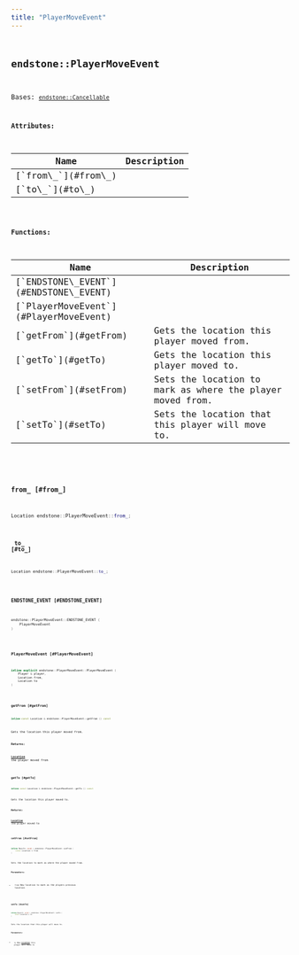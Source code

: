 ```yaml
---
title: "PlayerMoveEvent"
---
```


## <code className="doc-symbol doc-symbol-class"/> endstone::PlayerMoveEvent

Bases: [`endstone::Cancellable`](classendstone_1_1_cancellable.md)








**Attributes:**

<table>
<thead>
   <tr>
      <th>Name</th>
      <th>Description</th>
   </tr>
</thead>
<tbody>
<tr key="classendstone_1_1_player_move_event_1ab13ad4f9c7456bf710fcb329233cf4c7">
    <td>[`from\_`](#from\_)</td>
    <td></td>
</tr>
<tr key="classendstone_1_1_player_move_event_1a4b5dde5fe4cfcebba45d3864de199d79">
    <td>[`to\_`](#to\_)</td>
    <td></td>
</tr>
</tbody>
</table>







**Functions:**

<table>
<thead>
   <tr>
      <th>Name</th>
      <th>Description</th>
   </tr>
</thead>
<tbody>
<tr key="classendstone_1_1_player_move_event_1a545efb1716ac4e5a9ff1c50b81f2df69">
    <td>[`ENDSTONE\_EVENT`](#ENDSTONE\_EVENT)</td>
    <td></td>
</tr>
<tr key="classendstone_1_1_player_move_event_1a8a1cf3638b2074e1d7845129adbbfed5">
    <td>[`PlayerMoveEvent`](#PlayerMoveEvent)</td>
    <td></td>
</tr>
<tr key="classendstone_1_1_player_move_event_1a107f307825941d5cfb6b128ddfce7afa">
    <td>[`getFrom`](#getFrom)</td>
    <td>Gets the location this player moved from.</td>
</tr>
<tr key="classendstone_1_1_player_move_event_1a4b864f9dd1062d0f2ab64af81b20513e">
    <td>[`getTo`](#getTo)</td>
    <td>Gets the location this player moved to.</td>
</tr>
<tr key="classendstone_1_1_player_move_event_1a8917f8be7ae5bdeb109e58ddc7d3b723">
    <td>[`setFrom`](#setFrom)</td>
    <td>Sets the location to mark as where the player moved from.</td>
</tr>
<tr key="classendstone_1_1_player_move_event_1a733ae2307c00ed312652389f1e26317f">
    <td>[`setTo`](#setTo)</td>
    <td>Sets the location that this player will move to.</td>
</tr>
</tbody>
</table>

### <code className="doc-symbol doc-symbol-variable"/> from\_ [#from\_]

```cpp
Location endstone::PlayerMoveEvent::from_;
```


### <code className="doc-symbol doc-symbol-variable"/> to\_ [#to\_]

```cpp
Location endstone::PlayerMoveEvent::to_;
```


### <code className="doc-symbol doc-symbol-function"/> ENDSTONE\_EVENT [#ENDSTONE\_EVENT]

```cpp
endstone::PlayerMoveEvent::ENDSTONE_EVENT (
    PlayerMoveEvent
) 
```


### <code className="doc-symbol doc-symbol-function"/> PlayerMoveEvent [#PlayerMoveEvent]

```cpp
inline explicit endstone::PlayerMoveEvent::PlayerMoveEvent (
    Player & player,
    Location from,
    Location to
) 
```


### <code className="doc-symbol doc-symbol-function"/> getFrom [#getFrom]

```cpp
inline const Location & endstone::PlayerMoveEvent::getFrom () const
```

Gets the location this player moved from.



**Returns:**

[**Location**](classendstone_1_1_location.md) the player moved from 





        
### <code className="doc-symbol doc-symbol-function"/> getTo [#getTo]

```cpp
inline const Location & endstone::PlayerMoveEvent::getTo () const
```

Gets the location this player moved to.



**Returns:**

[**Location**](classendstone_1_1_location.md) the player moved to 





        
### <code className="doc-symbol doc-symbol-function"/> setFrom [#setFrom]

```cpp
inline Result< void > endstone::PlayerMoveEvent::setFrom (
    const Location & from
) 
```

Sets the location to mark as where the player moved from.



**Parameters:**


* `from` New location to mark as the players previous location 




        
### <code className="doc-symbol doc-symbol-function"/> setTo [#setTo]

```cpp
inline Result< void > endstone::PlayerMoveEvent::setTo (
    const Location & to
) 
```

Sets the location that this player will move to.



**Parameters:**


* `to` New [**Location**](classendstone_1_1_location.md) this player will move to 




        